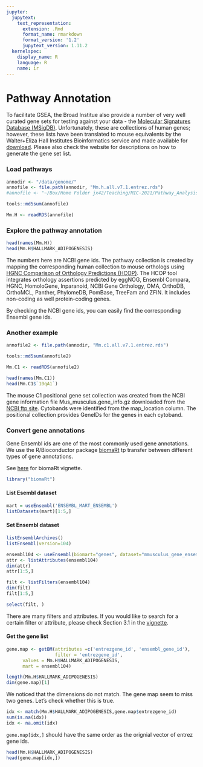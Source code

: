 ```yaml
---
jupyter:
  jupytext:
    text_representation:
      extension: .Rmd
      format_name: rmarkdown
      format_version: '1.2'
      jupytext_version: 1.11.2
  kernelspec:
    display_name: R
    language: R
    name: ir
---
```



# Pathway Annotation


To facilitate GSEA, the Broad Institue also provide a number of very well curated gene sets for testing against your data - the [Molecular Signatures Database (MSigDB)](https://www.gsea-msigdb.org/gsea/msigdb/index.jsp). Unfortunately, these are collections of human genes; however, these lists have been translated to mouse equivalents by the Walter+Eliza Hall Institutes Bioinformatics service and made available for [download](http://bioinf.wehi.edu.au/MSigDB/index.html). Please also check the website for descriptions on how to generate the gene set list.


### Load pathways

```r
annodir <- "/data/genome/"
annofile <- file.path(annodir, "Mm.h.all.v7.1.entrez.rds")
#annofile <- "~/Box/Home Folder jx42/Teaching/MIC-2021/Pathway_Analysis_Workshop/Data/Mm.h.all.v7.1.entrez.rds"

tools::md5sum(annofile)

Mm.H <- readRDS(annofile)
```


### Explore the pathway annotation 
```r
head(names(Mm.H))
head(Mm.H$HALLMARK_ADIPOGENESIS)
```
The numbers here are NCBI gene ids. The pathway collection is created by mapping the corresponding human collection to mouse orthologs using [HGNC Comparison of Orthology Predictions (HCOP)](https://www.genenames.org/tools/hcop). The HCOP tool integrates orthology assertions predicted by eggNOG, Ensembl Compara, HGNC, HomoloGene, Inparanoid, NCBI Gene Orthology, OMA, OrthoDB, OrthoMCL, Panther, PhylomeDB, PomBase, TreeFam and ZFIN. It includes non-coding as well protein-coding genes.

By checking the NCBI gene ids, you can easily find the corresponding Ensembl gene ids.

### Another example

```r
annofile2 <- file.path(annodir, "Mm.c1.all.v7.1.entrez.rds")

tools::md5sum(annofile2)

Mm.C1 <- readRDS(annofile2)

head(names(Mm.C1))
head(Mm.C1$`10qA1`)
```

The mouse C1 positional gene set collection was created from the NCBI gene information file Mus_musculus.gene_info.gz downloaded from the [NCBI ftp site](ftp://ftp.ncbi.nlm.nih.gov/gene/DATA/GENE_INFO/Mammalia/). Cytobands were identified from the map_location column. The positional collection provides GeneIDs for the genes in each cytoband.

### Convert gene annotations

Gene Ensembl ids are one of the most commonly used gene annotations. We use the R/Bioconductor package [biomaRt](https://bioconductor.org/packages/release/bioc/html/biomaRt.html) tp transfer between different types of gene annotations.

See [here](http://127.0.0.1:30252/library/biomaRt/doc/accessing_ensembl.html#ensembl-mirror-sites) for biomaRt vignette.

```r
library("biomaRt")
```

#### List Esembl dataset
```r
mart = useEnsembl('ENSEMBL_MART_ENSEMBL')
listDatasets(mart)[1:5,]
```

#### Set Ensembl dataset

```r
listEnsemblArchives()
listEnsembl(version=104)
```

```r
ensembl104 <- useEnsembl(biomart="genes", dataset="mmusculus_gene_ensembl", version=104)
attr <- listAttributes(ensembl104)
dim(attr)
attr[1:5,]
```

```r
filt <- listFilters(ensembl104)
dim(filt)
filt[1:5,]

select(filt, )
```

There are many filters and attributes. If you would like to search for a certain filter or attribute, please check Section 3.1 in the [vignette](https://www.bioconductor.org/packages/devel/bioc/vignettes/biomaRt/inst/doc/accessing_ensembl.html). 


#### Get the gene list
```r
gene.map <- getBM(attributes =c('entrezgene_id', 'ensembl_gene_id'),
                  filter = 'entrezgene_id',
      values = Mm.H$HALLMARK_ADIPOGENESIS,
      mart = ensembl104)

length(Mm.H$HALLMARK_ADIPOGENESIS)
dim(gene.map)[1]
```
We noticed that the dimensions do not match. The gene map seem to miss two genes. Let's check whether this is true.

```r
idx <- match(Mm.H$HALLMARK_ADIPOGENESIS,gene.map$entrezgene_id)
sum(is.na(idx))
idx <- na.omit(idx)  
```

`gene.map[idx,]` should have the same order as the orignial vector of entrez gene ids.

```r
head(Mm.H$HALLMARK_ADIPOGENESIS)
head(gene.map[idx,])
```

